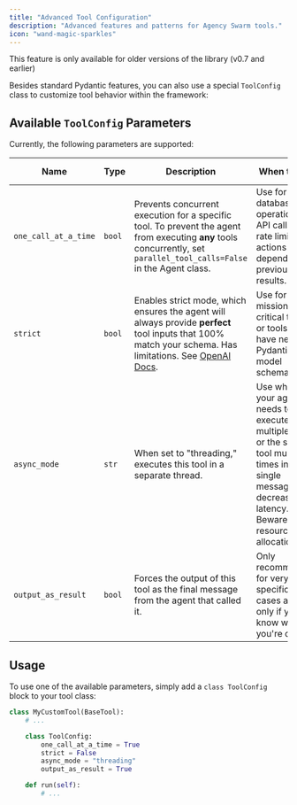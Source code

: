 ```yaml
---
title: "Advanced Tool Configuration"
description: "Advanced features and patterns for Agency Swarm tools."
icon: "wand-magic-sparkles"
---
```

<Warning>
This feature is only available for older versions of the library (v0.7 and earlier)
</Warning>

Besides standard Pydantic features, you can also use a special `ToolConfig` class to customize tool behavior within the framework:

## Available `ToolConfig` Parameters

Currently, the following parameters are supported:

| Name               | Type    | Description                                                                                                      | When to Use                                                                                          | Default Value |
|--------------------|---------|------------------------------------------------------------------------------------------------------------------|------------------------------------------------------------------------------------------------------|---------------|
| `one_call_at_a_time` | `bool` | Prevents concurrent execution for a specific tool. To prevent the agent from executing **any** tools concurrently, set `parallel_tool_calls=False` in the Agent class. | Use for database operations, API calls with rate limits, or actions that depend on previous results. | `False`         |
| `strict`             | `bool` | Enables strict mode, which ensures the agent will always provide **perfect** tool inputs that 100% match your schema. Has limitations. See [OpenAI Docs](https://platform.openai.com/docs/guides/structured-outputs#supported-schemas). | Use for mission-critical tools or tools that have nested Pydantic model schemas.                     | `False`         |
| `async_mode`         | `str`  | When set to "threading," executes this tool in a separate thread.                                                  | Use when your agent needs to execute multiple tools or the same tool multiple times in a single message to decrease latency. Beware of resource allocation. | `None`          |
| `output_as_result`   | `bool` | Forces the output of this tool as the final message from the agent that called it.                                     | Only recommended for very specific use cases and only if you know what you're doing.                 | `False`         |

## Usage

To use one of the available parameters, simply add a `class ToolConfig` block to your tool class:

```python
class MyCustomTool(BaseTool):
    # ...

    class ToolConfig:
        one_call_at_a_time = True
        strict = False
        async_mode = "threading"
        output_as_result = True

    def run(self):
        # ...
```
